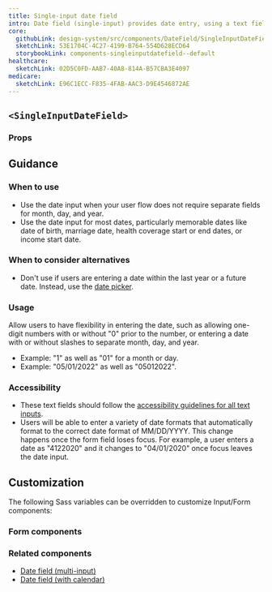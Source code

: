 ```yaml
---
title: Single-input date field
intro: Date field (single-input) provides date entry, using a text field, in a single input.
core:
  githubLink: design-system/src/components/DateField/SingleInputDateField.tsx
  sketchLink: 53E1704C-4C27-4199-B764-554D628ECD64
  storybookLink: components-singleinputdatefield--default
healthcare:
  sketchLink: 02D5C0FD-AAB7-40A8-814A-B57CBA3E4097
medicare:
  sketchLink: E96C1ECC-F835-4FAB-AAC3-D9E4546872AE
---
```

## `<SingleInputDateField>`

<StorybookExample
  componentName="singleInputDateField"
  storyId="components-singleinputdatefield--default"
/>

### Props

<PropTable componentName="SingleInputDateField" />

## Guidance

### When to use

- Use the date input when your user flow does not require separate fields for month, day, and year.
- Use the date input for most dates, particularly memorable dates like date of birth, marriage date, health coverage start or end dates, or income start date.

### When to consider alternatives

- Don't use if users are entering a date within the last year or a future date. Instead, use the [date picker](/components/date-picker/).

### Usage

Allow users to have flexibility in entering the date, such as allowing one-digit numbers with or without "0" prior to the number, or entering a date with or without slashes to separate month, day, and year.
  - Example: "1" as well as "01" for a month or day.
  - Example: "05/01/2022" as well as "05012022".

### Accessibility

- These text fields should follow the [accessibility guidelines for all text inputs](/components/text-field/#guidance).
- Users will be able to enter a variety of date formats that automatically format to the correct date format of MM/DD/YYYY. This change happens once the form field loses focus. For example, a user enters a date as "4122020" and it changes to "04/01/2020" once focus leaves the date input.

## Customization

The following Sass variables can be overridden to customize Input/Form components:

<ComponentThemeOptions
  componentname="text-input"
/>

### Form components

<ComponentThemeOptions
  componentname="form"
/>

### Related components

- [Date field (multi-input)](/components/multi-input-date-field/)
- [Date field (with calendar)](/components/date-picker/)
